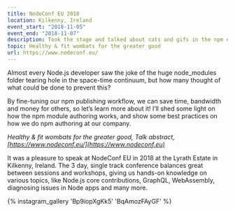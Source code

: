 ```yaml
---
title: NodeConf EU 2018
location: Kilkenny, Ireland
event_start: "2018-11-05"
event_end: "2018-11-07"
description: Took the stage and talked about cats and gifs in the npm ecosystem, the overhead in every npm module out there
topic: Healthy & fit wombats for the greater good
url: https://www.nodeconf.eu/
---
```



<Intro>

  Almost every Node.js developer saw the joke of the huge node_modules folder tearing hole in the space-time continuum, but how many thought of what could be done to prevent this?

  By fine-tuning our npm publishing workflow, we can save time, bandwidth and money for others, so let’s learn more about it! I’ll shed some light on how the npm module authoring works, and show some best practices on how we do npm authoring at our company.

  _Healthy & fit wombats for the greater good, Talk abstract, [https://www.nodeconf.eu/](https://www.nodeconf.eu)_
</Intro>

It was a pleasure to speak at NodeConf EU in 2018 at the Lyrath Estate in Kilkenny, Ireland. The 3 day, single track conference balances great between sessions and workshops, giving us hands-on knowledge on various topics, like Node.js core contributions, GraphQL, WebAssembly, diagnosing issues in Node apps and many more.

<Youtube src="https://www.youtube.com/embed/V2V6gStgzvo" />
<SlideShare src="//www.slideshare.net/slideshow/embed_code/key/bsuyA2aRYCXz2e" />

{% instagram_gallery 'Bp9iopXgKk5' 'BqAmozFAyGF' %}

